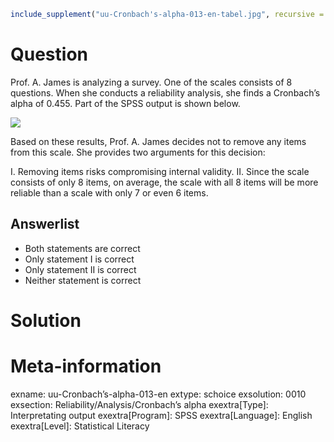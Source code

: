 ```r
include_supplement("uu-Cronbach's-alpha-013-en-tabel.jpg", recursive = TRUE)
```



Question
========
  
Prof. A. James is analyzing a survey. One of the scales consists of 8 questions. When she conducts a reliability analysis, she finds a Cronbach’s alpha of $0.455$. Part of the SPSS output is shown below.

![](uu-Cronbach's-alpha-013-en-tabel.jpg)

Based on these results, Prof. A. James decides not to remove any items from this scale. She provides two arguments for this decision:

I. Removing items risks compromising internal validity.
II. Since the scale consists of only 8 items, on average, the scale with all 8 items will be more reliable than a scale with only 7 or even 6 items.

  
Answerlist
----------
* Both statements are correct
* Only statement I is correct
* Only statement II is correct
* Neither statement is correct

Solution
========


Meta-information
================
exname: uu-Cronbach's-alpha-013-en
extype: schoice
exsolution: 0010
exsection: Reliability/Analysis/Cronbach's alpha
exextra[Type]: Interpretating output
exextra[Program]: SPSS
exextra[Language]: English
exextra[Level]: Statistical Literacy
